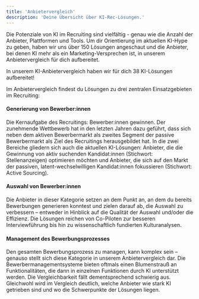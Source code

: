 ```yaml
---
title: 'Anbietervergleich'
description: 'Deine Übersicht über KI-Rec-Lösungen.'
---
```


Die Potenziale von KI im Recruiting sind vielfältig - genau wie die Anzahl der Anbieter, Plattformen und Tools. Um dir 
Orientierung im aktuellen KI-Hype zu geben, haben wir uns über 150 Lösungen angeschaut und die Anbieter, bei denen KI 
mehr als ein Marketing-Versprechen ist, in unserem Anbietervergleich für dich aufbereitet. 

<Card title="Hier geht's zum Download" icon="link" href="/content/components/card-group">
  In unserem KI-Anbietervergleich haben wir für dich 38 KI-Lösungen aufbereitet! 
</Card>

Im Anbietervergleich findest du Lösungen zu drei zentralen Einsatzgebieten im Recruiting: 

#### Generierung von Bewerber:innen ####

Die Kernaufgabe des Recruitings: Bewerber:innen gewinnen. Der zunehmende Wettbewerb hat in den letzten Jahren dazu geführt, 
dass sich neben dem aktiven Bewerbermarkt als zweites Segment der passive Bewerbermarkt als Ziel des Recruitings herausgebildet 
hat. In die zwei Bereiche gliedern sich auch die aktuellen KI-Lösungen: Anbieter, die die Gewinnung von aktiv suchenden 
Kandidat:innen (Stichwort: Stellenanzeigen) optimieren möchten und Anbieter, die sich auf den Markt der passiven, 
latent-wechselwilligen Kandidat:innen fokussieren (Stichwort: Active Sourcing). 

#### Auswahl von Bewerber:innen ####

Die Anbieter in dieser Kategorie setzen an dem Punkt an, an dem du bereits Bewerbungen generieren konntest und
 zielen darauf ab, die Auswahl zu verbessern – entweder in Hinblick auf die Qualität der Auswahl und/oder die Effizienz. 
 Die Lösungen reichen von Co-Piloten zur besseren Interviewführung bis hin zu wissenschaftlich fundierten Kulturanalysen. 

#### Management des Bewerbungsprozesses ####

Den gesamten Bewerbungsprozess zu managen, kann komplex sein – genauso stellt sich diese Kategorie in unserem 
Anbietervergleich dar. Die Bewerbermanagementsysteme bieten oftmals einen Blumenstrauß an Funktionalitäten, die dann in 
einzelnen Funktionen durch KI unterstützt werden. Die Vergleichbarkeit fällt dementsprechend schwierig aus. 
Gleichwohl wird im Vergleich deutlich, welche Anbieter wie stark KI getrieben sind und wo die Schwerpunkte der Lösungen liegen.

[comment]: <> (This is a comment, it will not be included)
